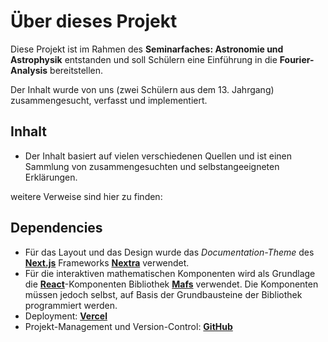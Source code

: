 
# Über dieses Projekt

Diese Projekt ist im Rahmen des **Seminarfaches: Astronomie und Astrophysik** entstanden und soll Schülern eine Einführung in die **Fourier-Analysis** bereitstellen.

Der Inhalt wurde von uns (zwei Schülern aus dem 13. Jahrgang) zusammengesucht, verfasst und implementiert.

## Inhalt

- Der Inhalt basiert auf vielen verschiedenen Quellen und ist einen Sammlung von zusammengesuchten und selbstangeeigneten Erklärungen.

weitere Verweise sind hier zu finden:

<LinkButton href="./references" text="Verweise" />

## Dependencies

- Für das Layout und das Design wurde das _Documentation-Theme_ des [**Next.js**](https://nextjs.org/) Frameworks [**Nextra**](https://nextra.site/) verwendet.
- Für die interaktiven mathematischen Komponenten wird als Grundlage die [**React**](https://reactjs.org/)-Komponenten Bibliothek [**Mafs**](https://mafs.dev/) verwendet. Die Komponenten müssen jedoch selbst, auf Basis der Grundbausteine der Bibliothek programmiert werden.
- Deployment: [**Vercel**](https://vercel.com/)
- Projekt-Management und Version-Control: [**GitHub**](https://github.com/Tobotis/fft-introduction)
